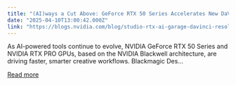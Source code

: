 ```yaml
---
title: "(AI)ways a Cut Above: GeForce RTX 50 Series Accelerates New DaVinci Resolve 20 Studio Video Editing Software"
date: "2025-04-10T13:00:42.000Z"
link: "https://blogs.nvidia.com/blog/studio-rtx-ai-garage-davinci-resolve-flux1-nim/"
---
```


As AI-powered tools continue to evolve, NVIDIA GeForce RTX 50 Series and NVIDIA RTX PRO GPUs, based on the NVIDIA Blackwell architecture, are driving faster, smarter creative workflows. Blackmagic Des...

[Read more](https://blogs.nvidia.com/blog/studio-rtx-ai-garage-davinci-resolve-flux1-nim/)
